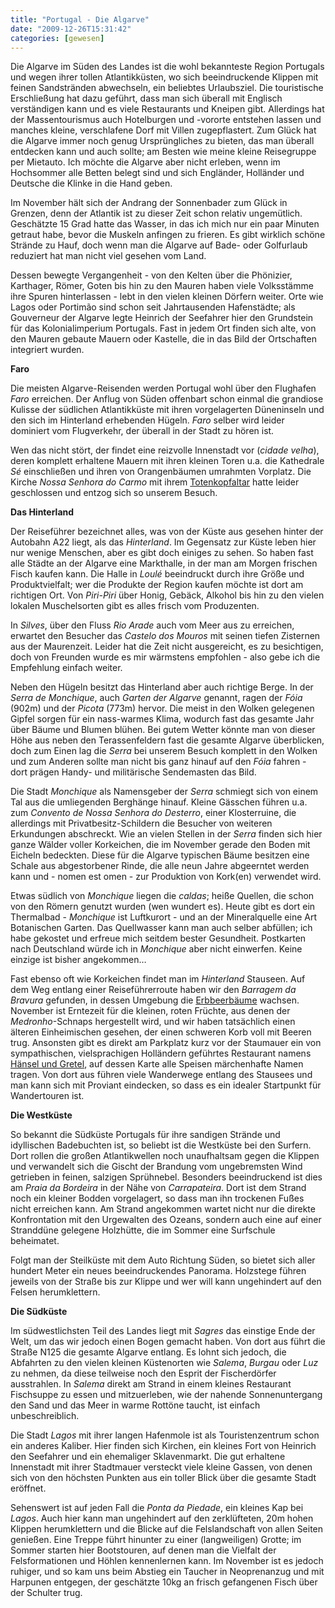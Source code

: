 ```yaml
---
title: "Portugal - Die Algarve"
date: "2009-12-26T15:31:42"
categories: [gewesen]
---
```


Die Algarve im Süden des Landes ist die wohl bekannteste Region Portugals und wegen ihrer tollen Atlantikküsten, wo sich beeindruckende Klippen mit feinen Sandstränden abwechseln, ein beliebtes Urlaubsziel. Die touristische Erschließung hat dazu geführt, dass man sich überall mit Englisch verständigen kann und es viele Restaurants und Kneipen gibt. Allerdings hat der Massentourismus auch Hotelburgen und -vororte entstehen lassen und manches kleine, verschlafene Dorf mit Villen zugepflastert. Zum Glück hat die Algarve immer noch genug Ursprüngliches zu bieten, das man überall entdecken kann und auch sollte; am Besten wie meine kleine Reisegruppe per Mietauto. Ich möchte die Algarve aber nicht erleben, wenn im Hochsommer alle Betten belegt sind und sich Engländer, Holländer und Deutsche die Klinke in die Hand geben.

Im November hält sich der Andrang der Sonnenbader zum Glück in Grenzen, denn der Atlantik ist zu dieser Zeit schon relativ ungemütlich. Geschätzte 15 Grad hatte das Wasser, in das ich mich nur ein paar Minuten getraut habe, bevor die Muskeln anfingen zu frieren. Es gibt wirklich schöne Strände zu Hauf, doch wenn man die Algarve auf Bade- oder Golfurlaub reduziert hat man nicht viel gesehen vom Land.

Dessen bewegte Vergangenheit - von den Kelten über die Phönizier, Karthager, Römer, Goten bis hin zu den Mauren haben viele Volksstämme ihre Spuren hinterlassen - lebt in den vielen kleinen Dörfern weiter. Orte wie Lagos oder Portimão sind schon seit Jahrtausenden Hafenstädte; als Gouverneur der Algarve legte Heinrich der Seefahrer hier den Grundstein für das Kolonialimperium Portugals. Fast in jedem Ort finden sich alte, von den Mauren gebaute Mauern oder Kastelle, die in das Bild der Ortschaften integriert wurden.

**Faro**

Die meisten Algarve-Reisenden werden Portugal wohl über den Flughafen *Faro* erreichen. Der Anflug von Süden offenbart schon einmal die grandiose Kulisse der südlichen Atlantikküste mit ihren vorgelagerten Düneninseln und den sich im Hinterland erhebenden Hügeln. *Faro* selber wird leider dominiert vom Flugverkehr, der überall in der Stadt zu hören ist.

Wen das nicht stört, der findet eine reizvolle Innenstadt vor (*cidade velha*), deren komplett erhaltene Mauern mit ihren kleinen Toren u.a. die Kathedrale *Sé* einschließen und ihren von Orangenbäumen umrahmten Vorplatz. Die Kirche *Nossa Senhora do Carmo* mit ihrem [Totenkopfaltar](http://www.pbase.com/diasdosreis/image/34258433) hatte leider geschlossen und entzog sich so unserem Besuch.

**Das Hinterland**

Der Reiseführer bezeichnet alles, was von der Küste aus gesehen hinter der Autobahn A22 liegt, als das *Hinterland*. Im Gegensatz zur Küste leben hier nur wenige Menschen, aber es gibt doch einiges zu sehen. So haben fast alle Städte an der Algarve eine Markthalle, in der man am Morgen frischen Fisch kaufen kann. Die Halle in *Loulé* beeindruckt durch ihre Größe und Produktvielfalt; wer die Produkte der Region kaufen möchte ist dort am richtigen Ort. Von *Piri-Piri* über Honig, Gebäck, Alkohol bis hin zu den vielen lokalen Muschelsorten gibt es alles frisch vom Produzenten.

In *Silves*, über den Fluss *Rio Arade* auch vom Meer aus zu erreichen, erwartet den Besucher das *Castelo dos Mouros* mit seinen tiefen Zisternen aus der Maurenzeit. Leider hat die Zeit nicht ausgereicht, es zu besichtigen, doch von Freunden wurde es mir wärmstens empfohlen - also gebe ich die Empfehlung einfach weiter.

Neben den Hügeln besitzt das Hinterland aber auch richtige Berge. In der *Serra de Monchique*, auch *Garten der Algarve* genannt, ragen der *Fóia* (902m) und der *Picota* (773m) hervor. Die meist in den Wolken gelegenen Gipfel sorgen für ein nass-warmes Klima, wodurch fast das gesamte Jahr über Bäume und Blumen blühen. Bei gutem Wetter könnte man von dieser Höhe aus neben den Terassenfeldern fast die gesamte Algarve überblicken, doch zum Einen lag die *Serra* bei unserem Besuch komplett in den Wolken und zum Anderen sollte man nicht bis ganz hinauf auf den *Fóia* fahren - dort prägen Handy- und militärische Sendemasten das Bild.

Die Stadt *Monchique* als Namensgeber der *Serra* schmiegt sich von einem Tal aus die umliegenden Berghänge hinauf. Kleine Gässchen führen u.a. zum *Convento de Nossa Senhora do Desterro*, einer Klosterruine, die allerdings mit Privatbesitz-Schildern die Besucher von weiteren Erkundungen abschreckt. Wie an vielen Stellen in der *Serra* finden sich hier ganze Wälder voller Korkeichen, die im November gerade den Boden mit Eicheln bedeckten. Diese für die Algarve typischen Bäume besitzen eine Schale aus abgestorbener Rinde, die alle neun Jahre abgeerntet werden kann und - nomen est omen - zur Produktion von Kork(en) verwendet wird.

Etwas südlich von *Monchique* liegen die *caldas*; heiße Quellen, die schon von den Römern genutzt wurden (wen wundert es). Heute gibt es dort ein Thermalbad - *Monchique* ist Luftkurort - und an der Mineralquelle eine Art Botanischen Garten. Das Quellwasser kann man auch selber abfüllen; ich habe gekostet und erfreue mich seitdem bester Gesundheit. Postkarten nach Deutschland würde ich in *Monchique* aber nicht einwerfen. Keine einzige ist bisher angekommen...

Fast ebenso oft wie Korkeichen findet man im *Hinterland* Stauseen. Auf dem Weg entlang einer Reiseführerroute haben wir den *Barragem da Bravura* gefunden, in dessen Umgebung die [Erbbeerbäume](http://de.wikipedia.org/wiki/Westlicher_Erdbeerbaum) wachsen. November ist Erntezeit für die kleinen, roten Früchte, aus denen der *Medronho*-Schnaps hergestellt wird, und wir haben tatsächlich einen älteren Einheimischen gesehen, der einen schweren Korb voll mit Beeren trug. Ansonsten gibt es direkt am Parkplatz kurz vor der Staumauer ein von sympathischen, vielsprachigen Holländern geführtes Restaurant namens [Hänsel und Gretel](http://www.restauranthanselgretel.com/), auf dessen Karte alle Speisen märchenhafte Namen tragen. Von dort aus führen viele Wanderwege entlang des Stausees und man kann sich mit Proviant eindecken, so dass es ein idealer Startpunkt für Wandertouren ist.

**Die Westküste**

So bekannt die Südküste Portugals für ihre sandigen Strände und idyllischen Badebuchten ist, so beliebt ist die Westküste bei den Surfern. Dort rollen die großen Atlantikwellen noch unaufhaltsam gegen die Klippen und verwandelt sich die Gischt der Brandung vom ungebremsten Wind getrieben in feinen, salzigen Sprühnebel. Besonders beeindruckend ist dies am *Praia da Bordeira* in der Nähe von *Carrapateira*. Dort ist dem Strand noch ein kleiner Bodden vorgelagert, so dass man ihn trockenen Fußes nicht erreichen kann. Am Strand angekommen wartet nicht nur die direkte Konfrontation mit den Urgewalten des Ozeans, sondern auch eine auf einer Stranddüne gelegene Holzhütte, die im Sommer eine Surfschule beheimatet.

Folgt man der Steilküste mit dem Auto Richtung Süden, so bietet sich aller hundert Meter ein neues beeindruckendes Panorama. Holzstege führen jeweils von der Straße bis zur Klippe und wer will kann ungehindert auf den Felsen herumklettern.

**Die Südküste**

Im südwestlichsten Teil des Landes liegt mit *Sagres* das einstige Ende der Welt, um das wir jedoch einen Bogen gemacht haben. Von dort aus führt die Straße N125 die gesamte Algarve entlang. Es lohnt sich jedoch, die Abfahrten zu den vielen kleinen Küstenorten wie *Salema*, *Burgau* oder *Luz* zu nehmen, da diese teilweise noch den Esprit der Fischerdörfer ausstrahlen. In *Salema* direkt am Strand in einem kleines Restaurant Fischsuppe zu essen und mitzuerleben, wie der nahende Sonnenuntergang den Sand und das Meer in warme Rottöne taucht, ist einfach unbeschreiblich.

Die Stadt *Lagos* mit ihrer langen Hafenmole ist als Touristenzentrum schon ein anderes Kaliber. Hier finden sich Kirchen, ein kleines Fort von Heinrich den Seefahrer und ein ehemaliger Sklavenmarkt. Die gut erhaltene Innenstadt mit ihrer Stadtmauer versteckt viele kleine Gassen, von denen sich von den höchsten Punkten aus ein toller Blick über die gesamte Stadt eröffnet.

Sehenswert ist auf jeden Fall die *Ponta da Piedade*, ein kleines Kap bei *Lagos*. Auch hier kann man ungehindert auf den zerklüfteten, 20m hohen Klippen herumklettern und die Blicke auf die Felslandschaft von allen Seiten genießen. Eine Treppe führt hinunter zu einer (langweiligen) Grotte; im Sommer starten hier Bootstouren, auf denen man die Vielfalt der Felsformationen und Höhlen kennenlernen kann. Im November ist es jedoch ruhiger, und so kam uns beim Abstieg ein Taucher in Neoprenanzug und mit Harpunen entgegen, der geschätzte 10kg an frisch gefangenen Fisch über der Schulter trug.
